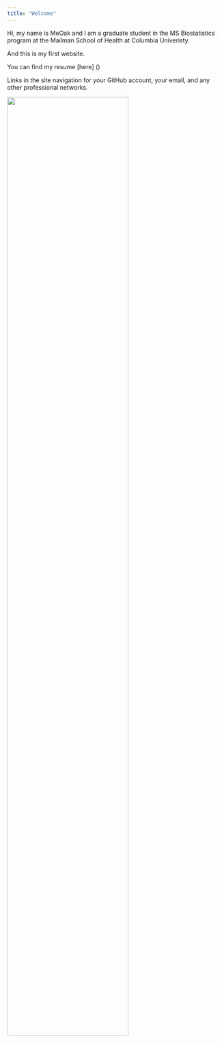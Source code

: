 ```yaml
---
title: "Welcome"
---
```



Hi, my name is MeOak and I am a graduate student in the MS Biostatistics program at the Mailman School of Health at Columbia Univeristy.

And this is my first website.

You can find my resume [here] ()

Links in the site navigation for your GitHub account, your email, and any other professional networks.

<img src="images/seneca-quote-a-happy-life-is-one-which-is-in-accordance-with-its-own-n.jpg" style="width:75%">
